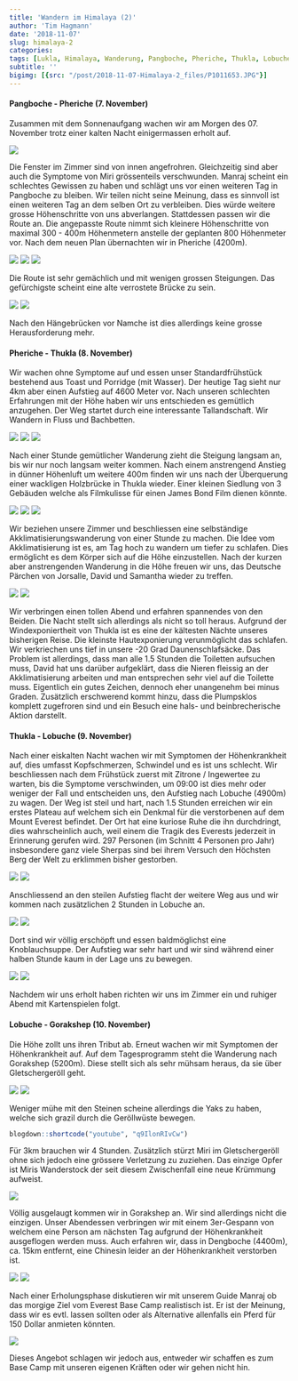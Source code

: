 ```yaml
---
title: 'Wandern im Himalaya (2)'
author: 'Tim Hagmann'
date: '2018-11-07'
slug: himalaya-2
categories:
tags: [Lukla, Himalaya, Wanderung, Pangboche, Pheriche, Thukla, Lobuche, Gorakshep]
subtitle: ''
bigimg: [{src: "/post/2018-11-07-Himalaya-2_files/P1011653.JPG"}]
---
```


#### Pangboche - Pheriche (7. November)
Zusammen mit dem Sonnenaufgang wachen wir am Morgen des 07. November trotz einer kalten Nacht einigermassen erholt auf.

![](/post/2018-11-07-Himalaya-2_files/P1011393.JPG)

Die Fenster im Zimmer sind von innen angefrohren. Gleichzeitig sind aber auch die Symptome von Miri grössenteils verschwunden. Manraj scheint ein schlechtes Gewissen zu haben und schlägt uns vor einen weiteren Tag in Pangboche zu bleiben. Wir teilen nicht seine Meinung, dass es sinnvoll ist einen weiteren Tag an dem selben Ort zu verbleiben. Dies würde weitere grosse Höhenschritte von uns abverlangen. Stattdessen passen wir die Route an. Die angepasste Route nimmt sich kleinere Höhenschritte von maximal 300 - 400m Höhenmetern anstelle der geplanten 800 Höhenmeter vor. Nach dem neuen Plan übernachten wir in Pheriche (4200m).

![](/post/2018-11-07-Himalaya-2_files/P1011449.JPG)
![](/post/2018-11-07-Himalaya-2_files/P1011453.JPG)
![](/post/2018-11-07-Himalaya-2_files/P1011465.JPG)

Die Route ist sehr gemächlich und mit wenigen grossen Steigungen. Das gefürchigste scheint eine alte verrostete Brücke zu sein.

![](/post/2018-11-07-Himalaya-2_files/P1011467.JPG)
![](/post/2018-11-07-Himalaya-2_files/P1011470.JPG)

Nach den Hängebrücken vor Namche ist dies allerdings keine grosse Herausforderung mehr. 

#### Pheriche - Thukla (8. November)
Wir wachen ohne Symptome auf und essen unser Standardfrühstück bestehend aus Toast und Porridge (mit Wasser). Der heutige Tag sieht nur 4km aber einen Aufstieg auf 4600 Meter vor. Nach unseren schlechten Erfahrungen mit der Höhe haben wir uns entschieden es gemütlich anzugehen. Der Weg startet durch eine interessante Tallandschaft. Wir Wandern in Fluss und Bachbetten.

![](/post/2018-11-07-Himalaya-2_files/P1011492.JPG)
![](/post/2018-11-07-Himalaya-2_files/P1011519.JPG)
![](/post/2018-11-07-Himalaya-2_files/P1011521.JPG)

Nach einer Stunde gemütlicher Wanderung zieht die Steigung langsam an, bis wir nur noch langsam weiter kommen. Nach einem anstrengend Anstieg in dünner Höhenluft um weitere 400m finden wir uns nach der Überquerung einer wackligen Holzbrücke in Thukla wieder. Einer kleinen Siedlung von 3 Gebäuden welche als Filmkulisse für einen James Bond Film dienen könnte.

![](/post/2018-11-07-Himalaya-2_files/P1011527.JPG)
![](/post/2018-11-07-Himalaya-2_files/P1011537.JPG)
![](/post/2018-11-07-Himalaya-2_files/P1011545.JPG)

Wir beziehen unsere Zimmer und beschliessen eine selbständige Akklimatisierungswanderung von einer Stunde zu machen. Die Idee vom Akklimatisierung ist es, am Tag hoch zu wandern um tiefer zu schlafen. Dies ermöglicht es dem Körper sich auf die Höhe einzustellen. Nach der kurzen aber anstrengenden Wanderung in die Höhe freuen wir uns, das Deutsche Pärchen von Jorsalle, David und Samantha wieder zu treffen.

![](/post/2018-11-07-Himalaya-2_files/P1011577.JPG)
![](/post/2018-11-07-Himalaya-2_files/P1011580.JPG)

Wir verbringen einen tollen Abend und erfahren spannendes von den Beiden. Die Nacht stellt sich allerdings als nicht so toll heraus. Aufgrund der Windexponiertheit von Thukla ist es eine der kältesten Nächte unseres bisherigen Reise. Die kleinste Hautexponierung verunmöglicht das schlafen. Wir verkriechen uns tief in unsere -20 Grad Daunenschlafsäcke. Das Problem ist allerdings, dass man alle 1.5 Stunden die Toiletten aufsuchen muss, David hat uns darüber aufgeklärt, dass die Nieren fleissig an der Akklimatisierung arbeiten und man entsprechen sehr viel auf die Toilette muss. Eigentlich ein gutes Zeichen, dennoch eher unangenehm bei minus Graden. Zusätzlich erschwerend kommt hinzu, dass die Plumpsklos komplett zugefroren sind und ein Besuch eine hals- und beinbrecherische Aktion darstellt.

#### Thukla - Lobuche (9. November)
Nach einer eiskalten Nacht wachen wir mit Symptomen der Höhenkrankheit auf, dies umfasst Kopfschmerzen, Schwindel und es ist uns schlecht. Wir beschliessen nach dem Frühstück zuerst mit Zitrone / Ingewertee zu warten, bis die Symptome verschwinden, um 09:00 ist dies mehr oder weniger der Fall und entscheiden uns, den Aufstieg nach Lobuche (4900m) zu wagen. Der Weg ist steil und hart, nach 1.5 Stunden erreichen wir ein erstes Plateau auf welchem sich ein Denkmal für die verstorbenen auf dem Mount Everest befindet. Der Ort hat eine kuriose Ruhe die ihn durchdringt, dies wahrscheinlich auch, weil einem die Tragik des Everests jederzeit in Erinnerung gerufen wird. 297 Personen (im Schnitt 4 Personen pro Jahr) insbesondere ganz viele Sherpas sind bei ihrem Versuch den Höchsten Berg der Welt zu erklimmen bisher gestorben.

![](/post/2018-11-07-Himalaya-2_files/P1011591.JPG)
![](/post/2018-11-07-Himalaya-2_files/P1011593.JPG)

Anschliessend an den steilen Aufstieg flacht der weitere Weg aus und wir kommen nach zusätzlichen 2 Stunden in Lobuche an.

![](/post/2018-11-07-Himalaya-2_files/P1011613.JPG)
![](/post/2018-11-07-Himalaya-2_files/P1011601.JPG)

Dort sind wir völlig erschöpft und essen baldmöglichst eine Knoblauchsuppe. Der Aufstieg war sehr hart und wir sind während einer halben Stunde kaum in der Lage uns zu bewegen.

![](/post/2018-11-07-Himalaya-2_files/P1011618.JPG)
![](/post/2018-11-07-Himalaya-2_files/P1011614.JPG)

Nachdem wir uns erholt haben richten wir uns im Zimmer ein und ruhiger Abend mit Kartenspielen folgt. 

#### Lobuche - Gorakshep (10. November)
Die Höhe zollt uns ihren Tribut ab. Erneut wachen wir mit Symptomen der Höhenkrankheit auf. Auf dem Tagesprogramm steht die Wanderung nach Gorakshep (5200m). Diese stellt sich als sehr mühsam heraus, da sie über Gletschergeröll geht. 

![](/post/2018-11-07-Himalaya-2_files/P1011644.JPG)
![](/post/2018-11-07-Himalaya-2_files/P1011635.JPG)

Weniger mühe mit den Steinen scheine allerdings die Yaks zu haben, welche sich grazil durch die Geröllwüste bewegen.

```r
blogdown::shortcode("youtube", "q9IlonRIvCw")
```

Für 3km brauchen wir 4 Stunden. Zusätzlich stürzt Miri im Gletschergeröll ohne sich jedoch eine grössere Verletzung zu zuziehen. Das einzige Opfer ist Miris Wanderstock der seit diesem Zwischenfall eine neue Krümmung aufweist.

![](/post/2018-11-07-Himalaya-2_files/P1011654.JPG)

Völlig ausgelaugt kommen wir in Gorakshep an. Wir sind allerdings nicht die einzigen. Unser Abendessen verbringen wir mit einem 3er-Gespann von welchem eine Person am nächsten Tag aufgrund der Höhenkrankheit ausgeflogen werden muss. Auch erfahren wir, dass in Dengboche (4400m), ca. 15km entfernt, eine Chinesin leider an der Höhenkrankheit verstorben ist.

![](/post/2018-11-07-Himalaya-2_files/P1011666.JPG)
![](/post/2018-11-07-Himalaya-2_files/P1011670.JPG)

Nach einer Erholungsphase diskutieren wir mit unserem Guide Manraj ob das morgige Ziel vom Everest Base Camp realistisch ist. Er ist der Meinung, dass wir es evtl. lassen sollten oder als Alternative allenfalls ein Pferd für 150 Dollar anmieten könnten.

![](/post/2018-11-07-Himalaya-2_files/P1011584.JPG)

Dieses Angebot schlagen wir jedoch aus, entweder wir schaffen es zum Base Camp mit unseren eigenen Kräften oder wir gehen nicht hin.